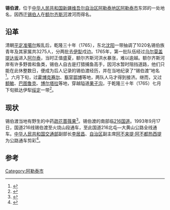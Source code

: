 {{coord|47.26168|88.27611|display=title}}
'''锡伯渡'''，位于[[中华人民共和国|中华人民共和国]][[新疆维吾尔自治区|新疆维吾尔自治区]][[阿勒泰地区|阿勒泰地区]][[阿勒泰市|阿勒泰市]]东郊的一处地名，因西迁[[锡伯族|锡伯人]]在[[额尔齐斯河|额尔齐斯河]]渡河而得名。

== 沿革 ==
清朝[[平定准噶尔|平定准噶尔]]叛乱后，乾隆三十年（1765），东北[[沈阳|沈阳]]一带抽调了1020名锡伯族青年及其家属共3275人，分两批去[[伊犁|伊犁]]戍边。1765年，第一批队伍经过[[乌尔莫盖提达坂|乌尔莫盖提达坂]]进入[[阿尔泰|阿尔泰]]，当时正值盛夏，额尔齐斯河洪水暴涨，难以逾越。额尔齐斯河岸有许多野兽和鱼类，锡伯人自古是打猎捕鱼高手，因河水暂时阻挡道路，他们只能在此休整数日，便成为后人记录的锡伯渡经历，并在当地纪录了“锡伯渡”地名<ref>{{Cite book|title=相忘于江湖|last=高建群著|publisher=[[北京时代华文书局|北京时代华文书局]]|year=2017.06|isbn=978-7-5699-1558-7|pages=156-158}}</ref>。六月下旬，过[[霍博克赛尔|霍博克赛尔]]、[[察罕鄂博|察罕鄂博]]等地，两队人马才得到接济。继而，又过[[额敏县|额敏]]、[[巴图鲁克|巴图鲁克]]、[[博尔塔拉蒙古自治州|博尔塔拉]]等地，穿越隘道[[果子沟|果子沟]]，于乾隆三十年（1765）七月下旬抵达伊犁[[绥定县|绥定]]一带<ref>{{Cite book|title=天堂阿勒泰|last=任乐明著|publisher=北京：[[研究出版社|研究出版社]]|year=2011.07|isbn=7-80168-661-6|pages=124-125}}</ref>。

== 现状 ==
锡伯渡当地有野生的中药[[疏花蔷薇|疏花蔷薇果]]<ref>{{Cite book|title=中国临床药物大辞典 中药饮片卷|last=彭成，黄正明主编|publisher=北京：[[中国医药科技出版社|中国医药科技出版社]]|year=2018.11|isbn=978-7-5067-9887-7|pages=916}}</ref>。锡伯渡的南部临[[216国道|216国道]]。1993年9月17日，国道216线锡伯渡至火烧山段通车，至此国道216北屯—大黄山公路全线通车。[[中华人民共和国交通部|中华人民共和国交通部]]副部长[[李居昌|李居昌]]、[[新疆维吾尔自治区|自治区]]副主席[[阿不来提·阿不都热西提|阿不来提·阿不都热西提]]为公路通车剪彩<ref>{{Cite book|title=新疆年鉴 1994|last=新疆维吾尔自治区地方志编纂委员会编|publisher=乌鲁木齐：[[新疆人民出版社|新疆人民出版社]]|year=1994.08|isbn=7-228-03039-7|pages=220}}</ref>。

==参考==
{{reflist}}

[[Category:阿勒泰市|Category:阿勒泰市]]
